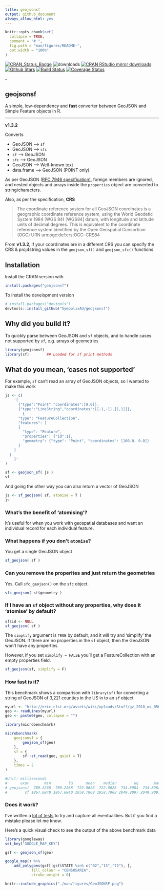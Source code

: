 ```yaml
---
title: geojsonsf
output: github_document
always_allow_html: yes
---
```


```r
knitr::opts_chunk$set(
  collapse = TRUE,
  comment = "# ",
  fig.path = "man/figures/README-",
  out.width = "100%"
)
```

[![CRAN_Status_Badge](http://www.r-pkg.org/badges/version/geojsonsf)](https://CRAN.R-project.org/package=geojsonsf)
![downloads](http://cranlogs.r-pkg.org/badges/grand-total/geojsonsf)
[![CRAN RStudio mirror downloads](http://cranlogs.r-pkg.org/badges/geojsonsf)](https://CRAN.R-project.org/package=geojsonsf)
[![Github Stars](https://img.shields.io/github/stars/SymbolixAU/geojsonsf.svg?style=social&label=Github)](https://github.com/SymbolixAU/geojsonsf)
[![Build Status](https://travis-ci.org/SymbolixAU/geojsonsf.svg?branch=master)](https://travis-ci.org/SymbolixAU/geojsonsf)
[![Coverage Status](https://codecov.io/github/SymbolixAU/geojsonsf/coverage.svg?branch=master)](https://codecov.io/github/SymbolixAU/geojsonsf?branch=master)

--

## geojsonsf

A simple, low-dependency and **fast** converter between GeoJSON and Simple Feature objects in R. 

---

**v1.3.2** 

Converts

- GeoJSON --> `sf`
- GeoJSON --> `sfc`
- `sf`    --> GeoJSON
- `sfc`   --> GeoJSON
- GeoJSON --> Well-known text
- data.frame --> GeoJSON (POINT only)

As per GeoJSON ([RFC 7946 specification)](https://tools.ietf.org/html/rfc7946#page-11), foreign members are ignored, and nested objects and arrays inside the `properties` object are converted to string/characters. 

Also, as per the specification, **CRS** 

> The coordinate reference system for all GeoJSON coordinates is a
geographic coordinate reference system, using the World Geodetic
System 1984 (WGS 84) [WGS84] datum, with longitude and latitude units
of decimal degrees. This is equivalent to the coordinate reference
system identified by the Open Geospatial Consortium (OGC) URN
urn:ogc:def:crs:OGC::CRS84

From **v1.3.2**, if your coordinates are in a different CRS you can specify the CRS & proj4string values in the `geojson_sf()` and `geojson_sfc()` functions. 

## Installation

Install the CRAN version with


```r
install.packages("geojsonsf")
```


To install the development version

```r
# install.packages("devtools")
devtools::install_github("SymbolixAU/geojsonsf")
```

## Why did you build it?

To quickly parse between GeoJSON and `sf` objects, and to handle cases not supported by `sf`, e.g. arrays of geometries

```r
library(geojsonsf)
library(sf)        ## Loaded for sf print methods
```


## What do you mean, 'cases not supported'

For example, `sf` can't read an array of GeoJSON objects, so I wanted to make this work

```r
js <- c(
	'[
	  {"type":"Point","coordinates":[0,0]},
	  {"type":"LineString","coordinates":[[-1,-1],[1,1]]},
		{
      "type": "FeatureCollection",
      "features": [
      {
        "type": "Feature",
        "properties": {"id":1},
        "geometry": {"type": "Point", "coordinates": [100.0, 0.0]}
      }
    ]
  }
	]'
)

sf <- geojson_sf( js )
sf
```


And going the other way you can also return a vector of GeoJSON

```r
js <- sf_geojson( sf, atomise = T )
js
```

### What's the benefit of 'atomising'?

It's useful for when you work with geospatial databases and want an individual record for each individual feature. 

### What happens if you don't `atomise`?

You get a single GeoJSON object

```r
sf_geojson( sf )
```


### Can you remove the properites and just return the geometries

Yes. Call `sfc_geojson()` on the `sfc` object.

```r
sfc_geojson( sf$geometry )
```

### If I have an `sf` object without any properties, why does it 'atomise' by default?

```r
sf$id <- NULL
sf_geojson( sf )
```

The `simplify` argument is `TRUE` by default, and it will try and 'simplify' the GeoJSON. If there are no properties in the `sf` object, then the GeoJSON won't have any properties.

However, if you set `simplify = FALSE` you'll get a FeatureCollection with an empty properties field.

```r
sf_geojson(sf, simplify = F)
```


### How fast is it?

This benchmark shows a comparison with `library(sf)` for converting a string of GeoJSON of 3,221 counties in the US in to an `sf` object

```r
myurl <- "http://eric.clst.org/assets/wiki/uploads/Stuff/gz_2010_us_050_00_500k.json"
geo <- readLines(myurl)
geo <- paste0(geo, collapse = "")

library(microbenchmark)

microbenchmark(
    geojsonsf = {
        geojson_sf(geo)
    },
    sf = {
        sf::st_read(geo, quiet = T)
    },
    times = 2
)

#Unit: milliseconds
#      expr       min        lq      mean    median        uq       max  neval
# geojsonsf  709.2268  709.2268  722.0626  722.0626  734.8984  734.8984      2
#        sf 1867.6840 1867.6840 1958.7968 1958.7968 2049.9097 2049.9097      2
```

### Does it work?

I've written a [lot of tests](https://github.com/SymbolixAU/geojsonsf/tree/master/tests/testthat) to try and capture all eventualities. But if you find a mistake please let me know.

Here's a quick visual check to see the output of the above benchmark data

```r
library(googleway)
set_key("GOOGLE_MAP_KEY")

gsf <- geojson_sf(geo)

google_map() %>%
	add_polygons(gsf[!gsf$STATE %in% c("02","15","72"), ], 
			fill_colour = "CENSUSAREA", 
			stroke_weight = 0)
```

```r
knitr::include_graphics("./man/figures/GeoJSONSF.png")
```






